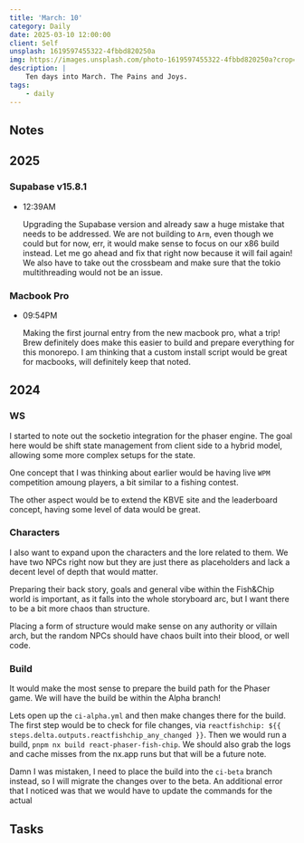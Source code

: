 ```yaml
---
title: 'March: 10'
category: Daily
date: 2025-03-10 12:00:00
client: Self
unsplash: 1619597455322-4fbbd820250a
img: https://images.unsplash.com/photo-1619597455322-4fbbd820250a?crop=entropy&cs=srgb&fm=jpg&ixid=MnwzNjM5Nzd8MHwxfHJhbmRvbXx8fHx8fHx8fDE2ODE3NDg2ODY&ixlib=rb-4.0.3&q=85
description: |
    Ten days into March. The Pains and Joys.
tags:
    - daily
---
```



## Notes

## 2025

### Supabase v15.8.1

-   12:39AM

    Upgrading the Supabase version and already saw a huge mistake that needs to be addressed.
    We are not building to `Arm`, even though we could but for now, err, it would make sense to focus on our x86 build instead.
    Let me go ahead and fix that right now because it will fail again!
    We also have to take out the crossbeam and make sure that the tokio multithreading would not be an issue.

### Macbook Pro

-   09:54PM

    Making the first journal entry from the new macbook pro, what a trip!
    Brew definitely does make this easier to build and prepare everything for this monorepo.
    I am thinking that a custom install script would be great for macbooks, will definitely keep that noted.

    

## 2024

### WS

I started to note out the socketio integration for the phaser engine.
The goal here would be shift state management from client side to a hybrid model, allowing some more complex setups for the state.

One concept that I was thinking about earlier would be having live `WPM` competition amoung players, a bit similar to a fishing contest.

The other aspect would be to extend the KBVE site and the leaderboard concept, having some level of data would be great.


### Characters

I also want to expand upon the characters and the lore related to them.
We have two NPCs right now but they are just there as placeholders and lack a decent level of depth that would matter.

Preparing their back story, goals and general vibe within the Fish&Chip world is important, as it falls into the whole storyboard arc, but I want there to be a bit more chaos than structure.

Placing a form of structure would make sense on any authority or villain arch, but the random NPCs should have chaos built into their blood, or well code.


### Build

It would make the most sense to prepare the build path for the Phaser game.
We will have the build be within the Alpha branch!

Lets open up the `ci-alpha.yml` and then make changes there for the build.
The first step would be to check for file changes, via ` reactfishchip: ${{ steps.delta.outputs.reactfishchip_any_changed }} `.
Then we would run a build, `pnpm nx build react-phaser-fish-chip`.
We should also grab the logs and cache misses from the nx.app runs but that will be a future note.

Damn I was mistaken, I need to place the build into the `ci-beta` branch instead, so I will migrate the changes over to the beta.
An additional error that I noticed was that we would have to update the commands for the actual


## Tasks
